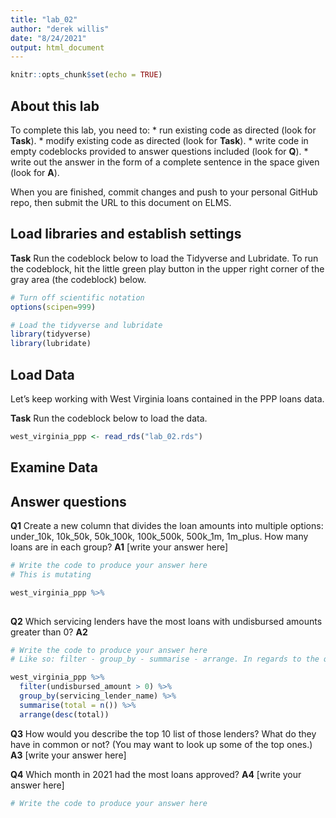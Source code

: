 ```yaml
---
title: "lab_02"
author: "derek willis"
date: "8/24/2021"
output: html_document
---
```


```r
knitr::opts_chunk$set(echo = TRUE)
```

## About this lab

To complete this lab, you need to:
* run existing code as directed (look for **Task**).
* modify existing code as directed (look for **Task**).
* write code in empty codeblocks provided to answer questions included (look for **Q**).
* write out the answer in the form of a complete sentence in the space given (look for **A**).

When you are finished, commit changes and push to your personal GitHub repo, then submit the URL to this document on ELMS.

## Load libraries and establish settings

**Task** Run the codeblock below to load the Tidyverse and Lubridate. To run the codeblock, hit the little green play button in the upper right corner of the gray area (the codeblock) below.

```r
# Turn off scientific notation
options(scipen=999)

# Load the tidyverse and lubridate
library(tidyverse)
library(lubridate)
```

## Load Data

Let's keep working with West Virginia loans contained in the PPP loans data.  

**Task** Run the codeblock below to load the data.

```r
west_virginia_ppp <- read_rds("lab_02.rds")
```

## Examine Data

## Answer questions

**Q1** Create a new column that divides the loan amounts into multiple options: under_10k, 10k_50k, 50k_100k, 100k_500k, 500k_1m, 1m_plus. How many loans are in each group?
**A1** [write your answer here]

```r
# Write the code to produce your answer here
# This is mutating

west_virginia_ppp %>% 
  

```

**Q2** Which servicing lenders have the most loans with undisbursed amounts greater than 0?
**A2** 

```r
# Write the code to produce your answer here
# Like so: filter - group_by - summarise - arrange. In regards to the question: filter - "undisbursed amounts greater than 0." Meaning filter(undisbursed_amount > 0). Group_by (what I wanna see) - "which servicing lenders" Meaning: group_by(servicing_lender_name). Summarise (does counting, total of things, also creates a new column) - " Meaning: summarise (total = n()) Arrange - "the most loans," meaning - arrange(desc(amount)). 

west_virginia_ppp %>% 
  filter(undisbursed_amount > 0) %>% 
  group_by(servicing_lender_name) %>% 
  summarise(total = n()) %>% 
  arrange(desc(total)) 
```

**Q3** How would you describe the top 10 list of those lenders? What do they have in common or not? (You may want to look up some of the top ones.)
**A3** [write your answer here]

**Q4** Which month in 2021 had the most loans approved?
**A4** [write your answer here]

```r
# Write the code to produce your answer here

```
